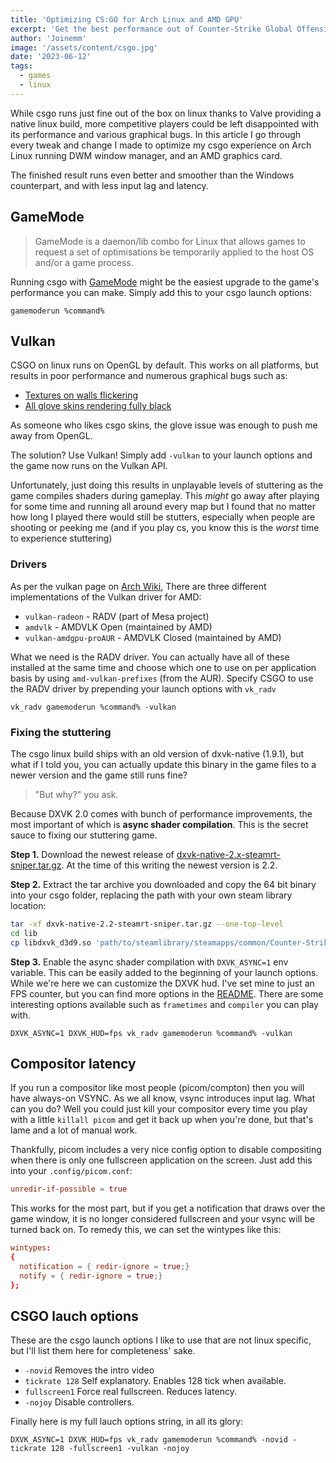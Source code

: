 ```yaml
---
title: 'Optimizing CS:GO for Arch Linux and AMD GPU'
excerpt: 'Get the best performance out of Counter-Strike Global Offensive on your linux pc.'
author: 'Joinemm'
image: '/assets/content/csgo.jpg'
date: '2023-06-12'
tags:
  - games
  - linux
---
```


While csgo runs just fine out of the box on linux thanks to Valve providing a native linux build, more competitive players could be left disappointed with its performance and various graphical bugs. In this article I go through every tweak and change I made to optimize my csgo experience on Arch Linux running DWM window manager, and an AMD graphics card.

The finished result runs even better and smoother than the Windows counterpart, and with less input lag and latency.

## GameMode

> GameMode is a daemon/lib combo for Linux that allows games to request a set of optimisations be temporarily applied to the host OS and/or a game process.

Running csgo with [GameMode](https://github.com/FeralInteractive/gamemode) might be the easiest upgrade to the game's performance you can make. Simply add this to your csgo launch options:

```
gamemoderun %command%
```

## Vulkan

CSGO on linux runs on OpenGL by default. This works on all platforms, but results in poor performance and numerous graphical bugs such as:

- [Textures on walls flickering](https://github.com/ValveSoftware/csgo-osx-linux/issues/3168)
- [All glove skins rendering fully black](https://github.com/ValveSoftware/csgo-osx-linux/issues/2102)

As someone who likes csgo skins, the glove issue was enough to push me away from OpenGL.

The solution? Use Vulkan! Simply add `-vulkan` to your launch options and the game now runs on the Vulkan API.

Unfortunately, just doing this results in unplayable levels of stuttering as the game compiles shaders during gameplay. This _might_ go away after playing for some time and running all around every map but I found that no matter how long I played there would still be stutters, especially when people are shooting or peeking me (and if you play cs, you know this is the _worst_ time to experience stuttering)

### Drivers

As per the vulkan page on [Arch Wiki](https://wiki.archlinux.org/title/Vulkan), There are three different implementations of the Vulkan driver for AMD:

- `vulkan-radeon` - RADV (part of Mesa project)
- `amdvlk` - AMDVLK Open (maintained by AMD)
- `vulkan-amdgpu-proAUR` - AMDVLK Closed (maintained by AMD)

What we need is the RADV driver. You can actually have all of these installed at the same time and choose which one to use on per application basis by using `amd-vulkan-prefixes` (from the AUR). Specify CSGO to use the RADV driver by prepending your launch options with `vk_radv`

```
vk_radv gamemoderun %command% -vulkan
```

### Fixing the stuttering

The csgo linux build ships with an old version of dxvk-native (1.9.1), but what if I told you, you can actually update this binary in the game files to a newer version and the game still runs fine?

> "But why?" you ask.

Because DXVK 2.0 comes with bunch of performance improvements, the most important of which is **async shader compilation**. This is the secret sauce to fixing our stuttering game.

**Step 1.** Download the newest release of [dxvk-native-2.x-steamrt-sniper.tar.gz](https://github.com/doitsujin/dxvk/releases). At the time of this writing the newest version is 2.2.

**Step 2.** Extract the tar archive you downloaded and copy the 64 bit binary into your csgo folder, replacing the path with your own steam library location:

```sh
tar -xf dxvk-native-2.2-steamrt-sniper.tar.gz --one-top-level
cd lib
cp libdxvk_d3d9.so 'path/to/steamlibrary/steamapps/common/Counter-Strike Global Offensive/bin/linux64/'
```

**Step 3.** Enable the async shader compilation with `DXVK_ASYNC=1` env variable. This can be easily added to the beginning of your launch options. While we're here we can customize the DXVK hud. I've set mine to just an FPS counter, but you can find more options in the [README](https://github.com/doitsujin/dxvk#hud). There are some interesting options available such as `frametimes` and `compiler` you can play with.

```
DXVK_ASYNC=1 DXVK_HUD=fps vk_radv gamemoderun %command% -vulkan
```

## Compositor latency

If you run a compositor like most people (picom/compton) then you will have always-on VSYNC. As we all know, vsync introduces input lag. What can you do? Well you could just kill your compositor every time you play with a little `killall picom` and get it back up when you're done, but that's lame and a lot of manual work.

Thankfully, picom includes a very nice config option to disable compositing when there is only one fullscreen application on the screen. Just add this into your `.config/picom.conf`:

```conf
unredir-if-possible = true
```

This works for the most part, but if you get a notification that draws over the game window, it is no longer considered fullscreen and your vsync will be turned back on. To remedy this, we can set the wintypes like this:

```conf
wintypes:
{
  notification = { redir-ignore = true;}
  notify = { redir-ignore = true;}
};
```

## CSGO lauch options

These are the csgo launch options I like to use that are not linux specific, but I'll list them here for completeness' sake.

- `-novid` Removes the intro video
- `tickrate 128` Self explanatory. Enables 128 tick when available.
- `fullscreen1` Force real fullscreen. Reduces latency.
- `-nojoy` Disable controllers.

Finally here is my full lauch options string, in all its glory:

```
DXVK_ASYNC=1 DXVK_HUD=fps vk_radv gamemoderun %command% -novid -tickrate 128 -fullscreen1 -vulkan -nojoy
```
